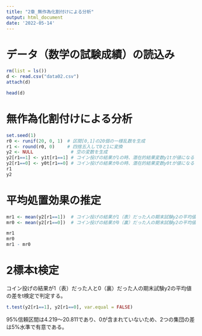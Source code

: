 ```yaml
---
title: "2章_無作為化割付けによる分析"
output: html_document
date: '2022-05-14'
---
```

# データ（数学の試験成績）の読込み
```r
rm(list = ls())
d <- read.csv("data02.csv")
attach(d)
```
```r
head(d)
```

# 無作為化割付けによる分析
```r
set.seed(1)
r0 <- runif(20, 0, 1)　# 区間[0,1]の20個の一様乱数を生成
r1 <- round(r0, 0)　   # 四捨五入して0と1に変換 
y2 <- NULL              # 空の変数を生成
y2[r1==1] <- y1t[r1==1] # コイン投げの結果が1の時、潜在的結果変数y1tが値になる
y2[r1==0] <- y0t[r1==0] # コイン投げの結果が0の時、潜在的結果変数y0tが値になる
r1
y2
```
# 平均処置効果の推定
```r
mr1 <- mean(y2[r1==1])  # コイン投げの結果が1（表）だった人の期末試験y2の平均値
mr0 <- mean(y2[r1==0])  # コイン投げの結果が0（裏）だった人の期末試験y2の平均値

mr1
mr0
mr1 - mr0
```
# 2標本t検定
コイン投げの結果が1（表）だった人と0（裏）だった人の期末試験y2の平均値の差をt検定で判定する。
```r
t.test(y2[r1==1], y2[r1==0], var.equal = FALSE)
```
95%信頼区間は4.219〜20.811であり、0が含まれていないため、2つの集団の差は5%水準で有意である。
